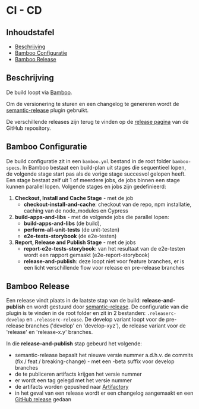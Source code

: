 
<Meta title="Beheren/CI - CD"/>

# CI - CD

## Inhoudstafel

- [Beschrijving](#beschrijving)
- [Bamboo Configuratie](#bamboo-configuratie)
- [Bamboo Release](#bamboo-release)


## Beschrijving

De build loopt via [Bamboo](https://www.milieuinfo.be/bamboo/chain/viewChain.action?planKey=UIGOV-CUWC).

Om de versionering te sturen en een changelog te genereren wordt de
[semantic-release](https://github.com/semantic-release/semantic-release) plugin gebruikt.

De verschillende releases zijn terug te vinden op de
[release pagina](https://github.com/milieuinfo/uigov-web-components/releases) van de GitHub repository.


## Bamboo Configuratie

De build configuratie zit in een `bamboo.yml` bestand in de root folder `bamboo-specs`. In Bamboo bestaat een
build-plan uit stages die sequentieel lopen, de volgende stage start pas als de vorige stage succesvol gelopen heeft.
Een stage bestaat zelf uit 1 of meerdere jobs, de jobs binnen een stage kunnen parallel lopen. Volgende stages en jobs
zijn gedefinieerd:

1. __Checkout, Install and Cache Stage__ - met de job
    * __checkout-install-and-cache__: checkout van de repo, npm installatie, caching van de node_modules en Cypress
2. __build-apps-and-libs__ - met de volgende jobs die parallel lopen:
    * __build-apps-and-libs__ (de build),
    * __perform-all-unit-tests__ (de unit-testen)
    * __e2e-tests-storybook__ (de e2e-testen)
3. __Report, Release and Publish Stage__ - met de jobs
    * __report-e2e-tests-storybook__: van het resultaat van de e2e-testen wordt een rapport gemaakt (e2e-report-storybook)
    * __release-and-publish__: deze loopt niet voor feature branches, er is een licht verschillende flow voor release
      en pre-release branches


## Bamboo Release

Een release vindt plaats in de laatste stap van de build: __release-and-publish__ en wordt gestuurd door
[semantic-release](https://github.com/semantic-release/semantic-release). De configuratie van die plugin is te vinden
in de root folder en zit in 2 bestanden: `.releaserc-develop` en `.releaserc-release`. De develop variant loopt voor de
pre-release branches ('develop' en 'develop-xyz'), de release variant voor de 'release' en 'release-x.y' branches.

In die __release-and-publish__ stap gebeurd het volgende:

- semantic-release bepaalt het nieuwe versie nummer a.d.h.v. de commits (fix / feat / breaking-change) - met een
  -beta suffix voor develop branches
- de te publiceren artifacts krijgen het versie nummer
- er wordt een tag gelegd met het versie nummer
- de artifacts worden gepushed naar [Artifactory](https://repo.omgeving.vlaanderen.be/ui/packages)
- in het geval van een release wordt er een changelog aangemaakt en een
[GitHub release](https://github.com/milieuinfo/uigov-web-components/releases) gedaan

